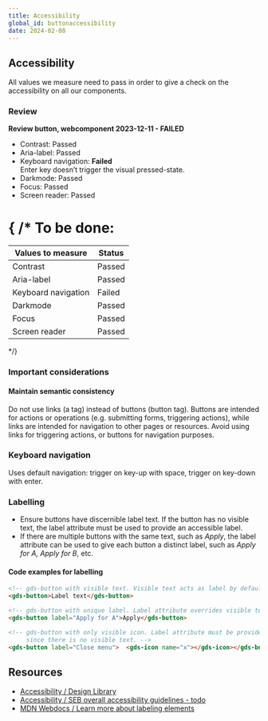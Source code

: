```yaml
---
title: Accessibility
global_id: buttonaccessibility
date: 2024-02-08
---
```


## Accessibility
All values we measure need to pass in order to give a check on the accessibility on all our components.

### Review
**Review button, webcomponent 2023-12-11 - FAILED**
- Contrast: Passed
- Aria-label: Passed
- Keyboard navigation: **Failed** <br />Enter key doesn’t trigger the visual pressed-state.
- Darkmode: Passed
- Focus: Passed
- Screen reader: Passed

{ /* To be done: 
=======
| Values to measure      | Status       |
| ---------------------- | ------------ |
| Contrast               | Passed       |
| Aria-label             | Passed       |
| Keyboard navigation    | Failed       |
| Darkmode               | Passed       |
| Focus                  | Passed       |
| Screen reader          | Passed       |
*/}

### Important considerations

#### Maintain semantic consistency
Do not use links (a tag) instead of buttons (button tag). Buttons are intended for actions or operations (e.g. submitting forms, triggering actions), while links are intended for navigation to other pages or resources. Avoid using links for triggering actions, or buttons for navigation purposes.

### Keyboard navigation
Uses default navigation: trigger on key-up with space, trigger on key-down with enter.

### Labelling
- Ensure buttons have discernible label text. If the button has no visible text, the label attribute must be used to provide an accessible label.
- If there are multiple buttons with the same text, such as *Apply*, the label attribute can be used to give each button a distinct label, such as *Apply for A, Apply for B*, etc.

<Grid columns={2} >
    <Figma node="259-4131" caption="Buttons with accessible labels." />
    <Figma node="259-4140" caption="Icon buttons with accessible labels, label attributes." />
</Grid>

#### Code examples for labelling

``` html
<!-- gds-button with visible text. Visible text acts as label by default. -->
<gds-button>Label text</gds-button>

<!-- gds-button with unique label. Label attribute overrides visible text. -->
<gds-button label="Apply for A">Apply</gds-button>

<!-- gds-button with only visible icon. Label attribute must be provided,
     since there is no visible text. -->
<gds-button label="Close menu">  <gds-icon name="x"></gds-icon></gds-button>
```
## Resources

- [Accessibility / Design Library](https://designlibrary.sebank.se/foundation/accessibility/accessibility-at-seb/)
- [Accessibility / SEB overall accessibility guidelines - todo](/foundation/accessibility)
- [MDN Webdocs / Learn more about labeling elements](https://developer.mozilla.org/en-US/docs/Web/Accessibility/Understanding_WCAG/Text_labels_and_names)
